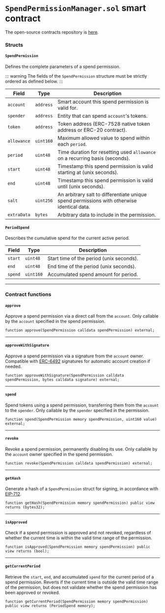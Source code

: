 # `SpendPermissionManager.sol` smart contract

The open-source contracts repository is [here](https://github.com/coinbase/spend-permissions).

### Structs

#### `SpendPermission`

Defines the complete parameters of a spend permission.

::: warning
The fields of the `SpendPermission` structure must be strictly ordered as defined below.
:::

| Field       | Type      | Description                                                                                |
| ----------- | --------- | ------------------------------------------------------------------------------------------ |
| `account`   | `address` | Smart account this spend permission is valid for.                                          |
| `spender`   | `address` | Entity that can spend `account`'s tokens.                                                  |
| `token`     | `address` | Token address (ERC-7528 native token address or ERC-20 contract).                          |
| `allowance` | `uint160` | Maximum allowed value to spend within each `period`.                                       |
| `period`    | `uint48`  | Time duration for resetting used `allowance` on a recurring basis (seconds).               |
| `start`     | `uint48`  | Timestamp this spend permission is valid starting at (unix seconds).                       |
| `end`       | `uint48`  | Timestamp this spend permission is valid until (unix seconds).                             |
| `salt`      | `uint256` | An arbitrary salt to differentiate unique spend permissions with otherwise identical data. |
| `extraData` | `bytes`   | Arbitrary data to include in the permission.                                               |

#### `PeriodSpend`

Describes the cumulative spend for the current active period.

| Field   | Type      | Description                              |
| ------- | --------- | ---------------------------------------- |
| `start` | `uint48`  | Start time of the period (unix seconds). |
| `end`   | `uint48`  | End time of the period (unix seconds).   |
| `spend` | `uint160` | Accumulated spend amount for period.     |

---

### Contract functions

#### `approve`

Approve a spend permission via a direct call from the `account`. Only callable by the `account` specified in the spend permission.

```solidity
function approve(SpendPermission calldata spendPermission) external;
```

---

#### `approveWithSignature`

Approve a spend permission via a signature from the `account` owner. Compatible with [ERC-6492](https://eips.ethereum.org/EIPS/eip-6492) signatures for automatic account creation if needed.

```solidity
function approveWithSignature(SpendPermission calldata spendPermission, bytes calldata signature) external;
```

---

#### `spend`

Spend tokens using a spend permission, transferring them from the `account` to the `spender`. Only callable by the `spender` specified in the permission.

```solidity
function spend(SpendPermission memory spendPermission, uint160 value) external;
```

---

#### `revoke`

Revoke a spend permission, permanently disabling its use. Only callable by the `account` owner specified in the spend permission.

```solidity
function revoke(SpendPermission calldata spendPermission) external;
```

---

#### `getHash`

Generate a hash of a `SpendPermission` struct for signing, in accordance with [EIP-712](https://github.com/ethereum/EIPs/blob/master/EIPS/eip-712.md).

```solidity
function getHash(SpendPermission memory spendPermission) public view returns (bytes32);
```

---

#### `isApproved`

Check if a spend permission is approved and not revoked, regardless of whether the current time is within the valid time range of the permission.

```solidity
function isApproved(SpendPermission memory spendPermission) public view returns (bool);
```

---

#### `getCurrentPeriod`

Retrieve the `start`, `end`, and accumulated `spend` for the current period of a spend permission.
Reverts if the current time is outside the valid time range of the permission, but does not validate whether the
spend permission has been approved or revoked.

```solidity
function getCurrentPeriod(SpendPermission memory spendPermission) public view returns (PeriodSpend memory);
```
